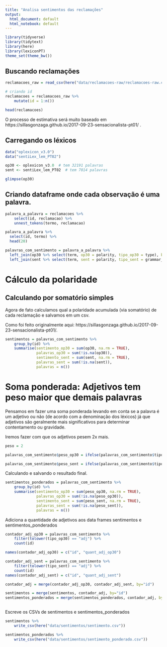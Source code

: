 ```yaml
---
title: "Analisa sentimentos das reclamações"
output:
  html_document: default
  html_notebook: default
---
```


```r
library(tidyverse)
library(tidytext)
library(here)
library(lexiconPT)
theme_set(theme_bw())
```

## Buscando reclamações

```r
reclamacoes_raw = read_csv(here("data/reclamacoes-raw/reclamacoes-raw.csv"))

# criando id
reclamacoes = reclamacoes_raw %>% 
    mutate(id = 1:n())

head(reclamacoes)
```

O processo de estimativa será muito baseado em https://sillasgonzaga.github.io/2017-09-23-sensacionalista-pt01/ . 

## Carregando os léxicos

```r
data("oplexicon_v3.0")
data("sentiLex_lem_PT02")

op30 <- oplexicon_v3.0  # tem 32191 palavras
sent <- sentiLex_lem_PT02  # tem 7014 palavras

glimpse(op30)
```

## Criando dataframe onde cada observação é uma palavra. 

```r
palavra_a_palavra = reclamacoes %>% 
    select(id, reclamacao) %>% 
    unnest_tokens(termo, reclamacao)

palavra_a_palavra %>%
  select(id, termo) %>%
  head(20)

palavras_com_sentimento = palavra_a_palavra %>% 
  left_join(op30 %>% select(term, op30 = polarity, tipo_op30 = type), by = c("termo" = "term")) %>% 
  left_join(sent %>% select(term, sent = polarity, tipo_sent = grammar_category), by = c("termo" = "term")) 
```

# Cálculo da polaridade

## Calculando por somatório simples

Agora de fato calculamos qual a polaridade acumulada (via somatório) de cada reclamação e salvamos em um csv.

Como foi feito originalmente aqui: https://sillasgonzaga.github.io/2017-09-23-sensacionalista-pt01/.

```r
sentimentos = palavras_com_sentimento %>% 
    group_by(id) %>%
    summarise(sentimento_op30 = sum(op30, na.rm = TRUE),
              palavras_op30 = sum(!is.na(op30)),
              sentimento_sent = sum(sent, na.rm = TRUE), 
              palavras_sent = sum(!is.na(sent)), 
              palavras = n())

```

# Soma ponderada: Adjetivos tem peso maior que demais palavras

Pensamos em fazer uma soma ponderada levando em conta se a palavra é um adjetivo ou não (de acordo com a denominação dos léxicos) já que adjetivos são geralmente mais significativos para determinar contentamento ou gravidade.

Iremos fazer com que os adjetivos pesem 2x mais.

```r
peso = 2

palavras_com_sentimento$peso_op30 = ifelse(palavras_com_sentimento$tipo_op30 == "adj", peso * palavras_com_sentimento$op30, palavras_com_sentimento$op30)

palavras_com_sentimento$peso_sent = ifelse(palavras_com_sentimento$tipo_sent == "Adj", peso * palavras_com_sentimento$sent, palavras_com_sentimento$sent)
```

Calculando e salvando o resultado final.

```r
sentimentos_ponderados = palavras_com_sentimento %>% 
    group_by(id) %>%
    summarise(sentimento_op30 = sum(peso_op30, na.rm = TRUE),
              palavras_op30 = sum(!is.na(peso_op30)),
              sentimento_sent = sum(peso_sent, na.rm = TRUE), 
              palavras_sent = sum(!is.na(peso_sent)), 
              palavras = n())

```

Adiciona a quantidade de adjetivos aos data frames sentimentos e sentimentos_ponderados
```r
contador_adj_op30 = palavras_com_sentimento %>%
	filter(tolower(tipo_op30) == "adj") %>%
    count(id)

names(contador_adj_op30) = c("id", "quant_adj_op30")

contador_adj_sent = palavras_com_sentimento %>%
	filter(tolower(tipo_sent) == "adj") %>%
    count(id)
names(contador_adj_sent) = c("id", "quant_adj_sent")

contador_adj = merge(contador_adj_op30, contador_adj_sent, by="id")

sentimentos = merge(sentimentos, contador_adj, by="id")
sentimentos_ponderados = merge(sentimentos_ponderados, contador_adj, by="id")
	
```


Escreve os CSVs de sentimentos e sentimentos_ponderados
```r

sentimentos %>% 
    write_csv(here("data/sentimentos/sentimento.csv"))

sentimentos_ponderados %>% 
    write_csv(here("data/sentimentos/sentimento_ponderado.csv"))
```